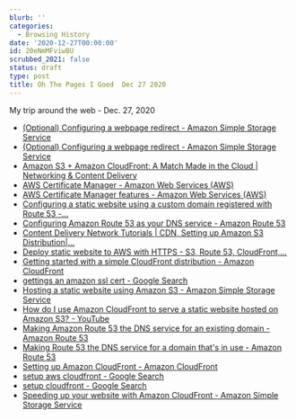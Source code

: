 ```yaml
---
blurb: ''
categories:
  - Browsing History
date: '2020-12-27T00:00:00'
id: 20eNmMFviwBU
scrubbed_2021: false
status: draft
type: post
title: Oh The Pages I Goed  Dec 27 2020
---
```


My trip around the web - Dec. 27, 2020

- [(Optional) Configuring a webpage redirect - Amazon Simple Storage Service](https://docs.aws.amazon.com/AmazonS3/latest/dev/how-to-page-redirect.html#advanced-conditional-redirects)
- [(Optional) Configuring a webpage redirect - Amazon Simple Storage Service](https://docs.aws.amazon.com/AmazonS3/latest/dev/how-to-page-redirect.html)
- [Amazon S3 + Amazon CloudFront: A Match Made in the Cloud | Networking & Content Delivery](https://aws.amazon.com/blogs/networking-and-content-delivery/amazon-s3-amazon-cloudfront-a-match-made-in-the-cloud/)
- [AWS Certificate Manager - Amazon Web Services (AWS)](https://aws.amazon.com/certificate-manager/)
- [AWS Certificate Manager features - Amazon Web Services (AWS)](https://aws.amazon.com/certificate-manager/features/)
- [Configuring a static website using a custom domain registered with Route 53 -...](https://docs.aws.amazon.com/AmazonS3/latest/dev/website-hosting-custom-domain-walkthrough.html)
- [Configuring Amazon Route 53 as your DNS service - Amazon Route 53](https://docs.aws.amazon.com/Route53/latest/DeveloperGuide/dns-configuring.html)
- [Content Delivery Network Tutorials | CDN, Setting up Amazon S3 Distribution|...](https://aws.amazon.com/cloudfront/getting-started/S3/)
- [Deploy static website to AWS with HTTPS - S3, Route 53, CloudFront,...](https://www.youtube.com/watch?v=lB4DTqMEumY)
- [Getting started with a simple CloudFront distribution - Amazon CloudFront](https://docs.aws.amazon.com/AmazonCloudFront/latest/DeveloperGuide/GettingStarted.SimpleDistribution.html)
- [gettings an amazon ssl cert - Google Search](https://www.google.com/search?client=safari&rls=en&q=gettings+an+amazon+ssl+cert&ie=UTF-8&oe=UTF-8)
- [Hosting a static website using Amazon S3 - Amazon Simple Storage Service](https://docs.aws.amazon.com/AmazonS3/latest/dev/WebsiteHosting.html)
- [How do I use Amazon CloudFront to serve a static website hosted on Amazon S3? - YouTube](https://www.youtube.com/watch?v=DiIaoIcoKNY)
- [Making Amazon Route 53 the DNS service for an existing domain - Amazon Route 53](https://docs.aws.amazon.com/Route53/latest/DeveloperGuide/MigratingDNS.html)
- [Making Route 53 the DNS service for a domain that's in use - Amazon Route 53](https://docs.aws.amazon.com/Route53/latest/DeveloperGuide/migrate-dns-domain-in-use.html)
- [Setting up Amazon CloudFront - Amazon CloudFront](https://docs.aws.amazon.com/AmazonCloudFront/latest/DeveloperGuide/setting-up-cloudfront.html)
- [setup aws cloudfront - Google Search](https://www.google.com/search?client=safari&rls=en&q=setup+aws+cloudfront&ie=UTF-8&oe=UTF-8)
- [setup cloudfront - Google Search](https://www.google.com/search?client=safari&rls=en&q=setup+cloudfront&ie=UTF-8&oe=UTF-8)
- [Speeding up your website with Amazon CloudFront - Amazon Simple Storage Service](https://docs.aws.amazon.com/AmazonS3/latest/dev/website-hosting-cloudfront-walkthrough.html)
